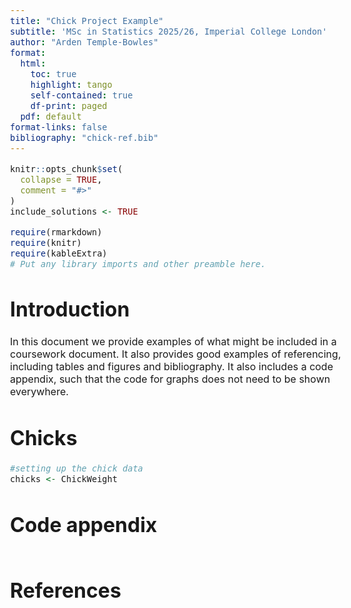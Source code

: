```yaml
---
title: "Chick Project Example"
subtitle: 'MSc in Statistics 2025/26, Imperial College London'
author: "Arden Temple-Bowles"
format:
  html:
    toc: true
    highlight: tango
    self-contained: true
    df-print: paged
  pdf: default
format-links: false
bibliography: "chick-ref.bib" 
---
```


<style type="text/css">
h1{
  font-size: 24pt;
}
h2{
  font-size: 18pt;
}
body{
  font-size: 12pt;
}
</style>

```r
knitr::opts_chunk$set(
  collapse = TRUE,
  comment = "#>"
)
include_solutions <- TRUE
```
```r
require(rmarkdown)
require(knitr)
require(kableExtra)
# Put any library imports and other preamble here.
```

# Introduction
In this document we provide examples of what might be included in a coursework document. It also provides good examples of referencing, including tables and figures and bibliography. It also includes a code appendix, such that the code for graphs does not need to be shown everywhere. 

# Chicks
``` r
#setting up the chick data
chicks <- ChickWeight
```



# Code appendix

```r
```

# References
